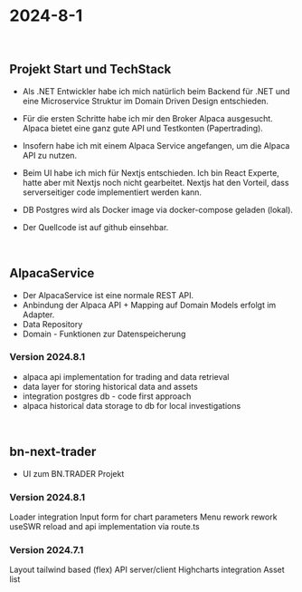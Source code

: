 
# **2024-8-1**

&nbsp;

## **Projekt Start und TechStack**

- Als .NET Entwickler habe ich mich natürlich beim Backend für .NET und eine Microservice Struktur im Domain Driven Design entschieden. 
- Für die ersten Schritte habe ich mir den Broker Alpaca ausgesucht. Alpaca bietet eine ganz gute API und Testkonten (Papertrading).
- Insofern habe ich mit einem Alpaca Service angefangen, um die Alpaca API zu nutzen.
- Beim UI habe ich mich für Nextjs entschieden. Ich bin React Experte, hatte aber mit Nextjs noch nicht gearbeitet. Nextjs hat den Vorteil, dass serverseitiger code implementiert werden kann. 
- DB Postgres wird als Docker image via docker-compose geladen (lokal).

- Der Quellcode ist auf github einsehbar.

&nbsp;

## **AlpacaService**
- Der AlpacaService ist eine normale REST API. 
- Anbindung der Alpaca API + Mapping auf Domain Models erfolgt im Adapter. 
- Data Repository
- Domain - Funktionen zur Datenspeicherung

### Version 2024.8.1
- alpaca api implementation for trading and data retrieval
- data layer for storing historical data and assets
- integration postgres db - code first approach
- alpaca historical data storage to db for local investigations


&nbsp;

## **bn-next-trader**
- UI zum BN.TRADER Projekt

### Version 2024.8.1

Loader integration
Input form for chart parameters
Menu rework
rework useSWR reload and api implementation via route.ts

### Version 2024.7.1

Layout tailwind based (flex)
API server/client
Highcharts integration
Asset list







